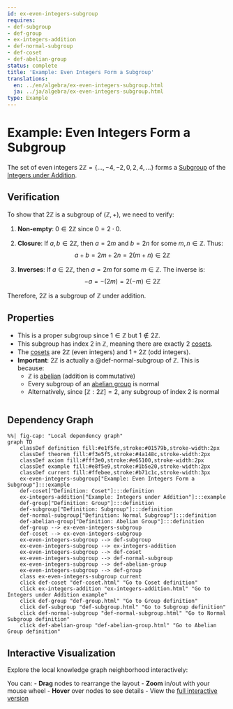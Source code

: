 ```yaml
---
id: ex-even-integers-subgroup
requires:
- def-subgroup
- def-group
- ex-integers-addition
- def-normal-subgroup
- def-coset
- def-abelian-group
status: complete
title: 'Example: Even Integers Form a Subgroup'
translations:
  en: ../en/algebra/ex-even-integers-subgroup.html
  ja: ../ja/algebra/ex-even-integers-subgroup.html
type: Example
---
```


# Example: Even Integers Form a Subgroup

The set of even integers $2\mathbb{Z} = \{..., -4, -2, 0, 2, 4, ...\}$ forms a [Subgroup](def-subgroup.qmd) of the [Integers under Addition](ex-integers-addition.qmd).

## Verification

To show that $2\mathbb{Z}$ is a subgroup of $(\mathbb{Z}, +)$, we need to verify:

1. **Non-empty**: $0 \in 2\mathbb{Z}$ since $0 = 2 \cdot 0$.

2. **Closure**: If $a, b \in 2\mathbb{Z}$, then $a = 2m$ and $b = 2n$ for some $m, n \in \mathbb{Z}$. Thus:
   $$a + b = 2m + 2n = 2(m + n) \in 2\mathbb{Z}$$

3. **Inverses**: If $a \in 2\mathbb{Z}$, then $a = 2m$ for some $m \in \mathbb{Z}$. The inverse is:
   $$-a = -(2m) = 2(-m) \in 2\mathbb{Z}$$

Therefore, $2\mathbb{Z}$ is a subgroup of $\mathbb{Z}$ under addition.

## Properties

- This is a proper subgroup since $1 \in \mathbb{Z}$ but $1 \notin 2\mathbb{Z}$.
- This subgroup has index 2 in $\mathbb{Z}$, meaning there are exactly 2 [cosets](def-coset.qmd).
- The [cosets](def-coset.qmd) are $2\mathbb{Z}$ (even integers) and $1 + 2\mathbb{Z}$ (odd integers).
- **Important**: $2\mathbb{Z}$ is actually a @def-normal-subgroup of $\mathbb{Z}$. This is because:
  - $\mathbb{Z}$ is [abelian](def-abelian-group.qmd) (addition is commutative)
  - Every subgroup of an [abelian group](def-abelian-group.qmd) is normal
  - Alternatively, since $[{\mathbb{Z} : 2\mathbb{Z}}] = 2$, any subgroup of index 2 is normal

```mermaid
```

## Dependency Graph

```mermaid
%%| fig-cap: "Local dependency graph"
graph TD
    classDef definition fill:#e1f5fe,stroke:#01579b,stroke-width:2px
    classDef theorem fill:#f3e5f5,stroke:#4a148c,stroke-width:2px
    classDef axiom fill:#fff3e0,stroke:#e65100,stroke-width:2px
    classDef example fill:#e8f5e9,stroke:#1b5e20,stroke-width:2px
    classDef current fill:#ffebee,stroke:#b71c1c,stroke-width:3px
    ex-even-integers-subgroup["Example: Even Integers Form a Subgroup"]:::example
    def-coset["Definition: Coset"]:::definition
    ex-integers-addition["Example: Integers under Addition"]:::example
    def-group["Definition: Group"]:::definition
    def-subgroup["Definition: Subgroup"]:::definition
    def-normal-subgroup["Definition: Normal Subgroup"]:::definition
    def-abelian-group["Definition: Abelian Group"]:::definition
    def-group --> ex-even-integers-subgroup
    def-coset --> ex-even-integers-subgroup
    ex-even-integers-subgroup --> def-subgroup
    ex-even-integers-subgroup --> ex-integers-addition
    ex-even-integers-subgroup --> def-coset
    ex-even-integers-subgroup --> def-normal-subgroup
    ex-even-integers-subgroup --> def-abelian-group
    ex-even-integers-subgroup --> def-group
    class ex-even-integers-subgroup current
    click def-coset "def-coset.html" "Go to Coset definition"
    click ex-integers-addition "ex-integers-addition.html" "Go to Integers under Addition example"
    click def-group "def-group.html" "Go to Group definition"
    click def-subgroup "def-subgroup.html" "Go to Subgroup definition"
    click def-normal-subgroup "def-normal-subgroup.html" "Go to Normal Subgroup definition"
    click def-abelian-group "def-abelian-group.html" "Go to Abelian Group definition"
```

## Interactive Visualization

Explore the local knowledge graph neighborhood interactively:

::: {.graph-viz data-id="ex-even-integers-subgroup" data-width="700" data-height="500"}
:::

You can:
- **Drag** nodes to rearrange the layout
- **Zoom** in/out with your mouse wheel
- **Hover** over nodes to see details
- View the [full interactive version](../../output/interactive/ex-even-integers-subgroup.html){target="_blank"}
